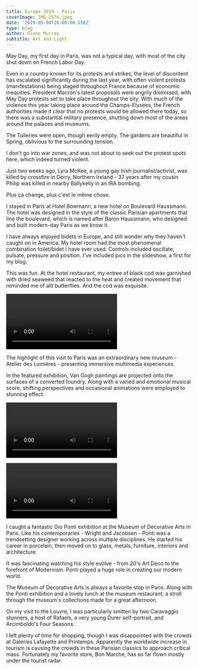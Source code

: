 ```yaml
---
title: Europe 2019 - Paris
coverImage: IMG_2576.jpeg
date: '2019-05-04T16:00:00.550Z'
type: blog
author: Glenn Murray
subtitle: Art and Light
---
```



May Day, my first day in Paris, was not a typical day, with most of the city shut down on French Labor Day.

Even in a country known for its protests and strikes, the level of discontent has escalated significantly during the last year, with often violent protests (manifestations) being staged throughout France because of economic inequities. President Macron's latest proposals were angrily dismissed, with May Day protests set to take place throughout the city. With much of the violence this year taking place around the Champs-Elysées, the French authorities made it clear that no protests would be allowed there today, so there was a substantial military presence, shutting down most of the areas around the palaces and museums.

The Tuileries were open, though eerily empty. The gardens are beautiful in Spring, oblivious to the surrounding tension.

I don't go into war zones, and was not about to seek out the protest spots here, which indeed turned violent.

Just two weeks ago, Lyra McKee, a young gay Irish journalist/activist, was killed by crossfire in Derry, Northern Ireland -  37 years after my cousin Philip was killed in nearby Ballykelly in an IRA bombing.

Plus ça change, plus c'est le même chose.

<Paris2019SlideShow />

I stayed in Paris at Hotel Bowmann, a new hotel on Boulevard Haussmann. The hotel was designed in the style of the classic Parisian apartments that line the boulevard, which is named after Baron Haussmann, who designed and built modern-day Paris as we know it.

I have always enjoyed bidets in Europe, and still wonder why they haven't caught on in America. My hotel room had the most phenomenal combination toilet/bidet I have ever used. Controls included oscillate, pulsate, pressure and position. I've included pics in the slideshow, a first for my blog. 

<ParisHotel2019SlideShow />

This was fun. At the hotel restaurant, my entree of black cod was garnished with dried seaweed that reacted to the heat and created movement that reminded me of alit butterflies. And the cod was exquisite.

<Video
    videoSrcURL="https://www.youtube.com/embed/AGQUNjyHeBY"
    videoTitle="Moving Garnish"
 />

The highlight of this visit to Paris was an extraordinary new museum - Atelier des Lumiéres - presenting immersive multimedia experiences.

In the featured exhibition, Van Gogh paintings are projected onto the surfaces of a converted foundry. Along with a varied and emotional musical score, shifting perspectives and occasional animations were employed to stunning effect.

<Video
    videoSrcURL="https://www.youtube.com/embed/qP1B_ykEhVA"
    videoTitle="Atelier des Lumiéres - Van Gogh Pt. 1"
 />

<Video
    videoSrcURL="https://www.youtube.com/embed/d-beSsiouAY"
    videoTitle="Atelier des Lumiéres - Van Gogh Pt. 2"
 />


I caught a fantastic Gio Ponti exhibition at the Museum of Decorative Arts in Paris. Like his contemporaries - Wright and Jacobsen - Ponti was a trendsetting designer working across multiple disciplines. He started his career in porcelain, then moved on to glass, metals, furniture, interiors and architecture.

It was fascinating watching his style evolve - from 20's Art Deco to the forefront of Modernism. Ponti played a huge role in creating our modern world.

<ParisPonti2019SlideShow />

The Museum of Decorative Arts is always a favorite stop in Paris. Along with the Ponti exhibition and a lovely lunch at the museum restaurant, a stroll through the museum's collections made for a great afternoon.

<ParisArtsDecoratif2019SlideShow />

On my visit to the Louvre, I was particularly smitten by two Caravaggio stunners, a host of Rafaels, a very young Durer self-portrait, and Arcimboldo's Four Seasons.

<ParisLouvre2019SlideShow />

I left plenty of time for shopping, though I was disappointed with the crowds at Galeries Lafayette and Printemps. Apparently the worldwide increase in tourism is causing the crowds in these Parisian classics to approach critical mass.
Fortunately my favorite store, Bon Marche, has so far flown mostly under the tourist radar.

<ParisShopping2019SlideShow />

